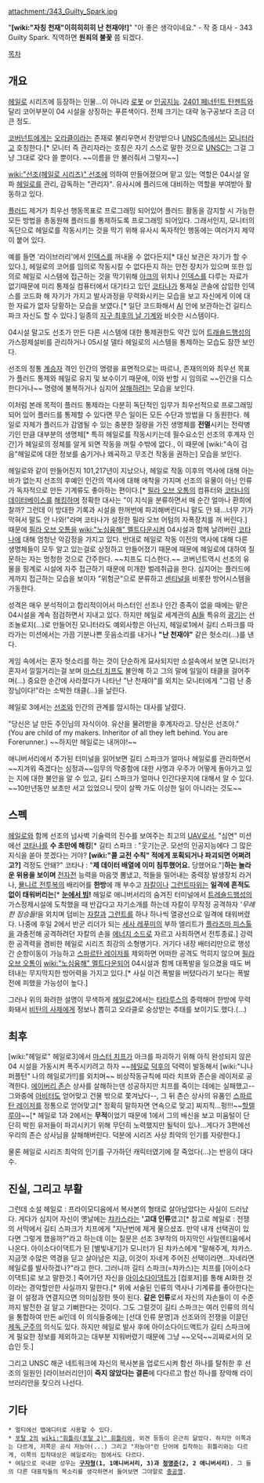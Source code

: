 attachment:/343_Guilty_Spark.jpg

"'''[wiki:"자칭 천재"이히히히히 난 천재야!]'''" "아 좋은 생각이네요." - 작 중 대사 -
343 Guilty Spark. 직역하면 '''원죄의 불꽃''' 쯤 되겠다.

[[목차]]
== 개요 ==
[[헤일로]] 시리즈에 등장하는 인물...이 아니라 [[로봇]] or [[인공지능]].
[[2401 페너턴트 탄젠트]]와 달리 코어부분이 04 시설을 상징하는 푸른색이다.
전체 크기는 대략 농구공보다 조금 더 큰 정도.

[[코버넌트]]에게는 [[오라클]]이라는 존재로 불리우면서 찬양받으나 [[UNSC]]측에서는 [[모니터]]라고 호칭한다.[* 모니터 즉 관리자라는 호칭은 자기 스스로 말한 것으로 [[UNSC]]는 그걸 그냥 그대로 갖다 쓸 뿐이다. ~~이름을 안 불러줘서 그렇지~~]

[[wiki:"선조(헤일로 시리즈)" 선조]]에 의하여 만들어졌으며 맡고 있는 역할은 04시설 알파 [[헤일로]]를 관리, 감독하는 "관리자". 유사시에 플러드에 대비하는 역할을 부여받아 활동하고 있다. 

[[플러드]] 제거가 최우선 행동목표로 프로그래밍 되어있어 플러드 활동을 감지할 시 가능한 모든 방법을 총동원해 플러드를 통제하도록 프로그래밍 되어있다. 그래서인지, 모니터의 독단으로 헤일로를 작동시키는 것을 막기 위해 유사시 독자적인 행동에는 여러가지 제약이 붙어 있다.

예를 들면 '라이브러리'에서 [[인덱스]]를 꺼내올 수 없다든지[* 대신 보관은 자기가 할 수 있다.], 헤일로의 코어를 임의로 작동시킬 수 없다든지 하는 안전 장치가 있으며 또한 임의로 헤일로 시스템에 접근하는 것을 막기위해 [[아크]]의 위치나 [[인덱스]]를 다루는 자료가 없기때문에 미리 통제실 컴퓨터에서 대기타고 있던 [[코타나]]가 통제실 콘솔에 삽입한 인덱스를 코드화 해 자기가 가지고 발사과정을 무력화시키는 모습을 보고 자신에게 이에 대한 자료가 없자 당황하는 모습을 보였다.[* 일단 코드화해서 [[AI]] 안에 보관하는건 길티스파크 자신도 할 수 있다.] 일종의 [[지구 최후의 날 기계]]와 비슷한 시스템이다.

04시설 말고도 선조가 만든 다른 시스템에 대한 통제권한도 약간 있어 [[트래숄드]]행성의 가스정제설비를 관리하거나 05시설 델타 헤일로의 시스템을 통제하는 모습도 잠깐 보인다.

선조의 정통 [[계승자]] 격인 인간의 명령을 표면적으로는 따르나, 존재의의와 최우선 목표가 플러드 통제와 헤일로 유지 및 보수이기 때문에, 이와 반할 시 임의로 ~~인간을 디스한다거나~~ 명령에 불복하거나 심지어 [[살해]]하려는 모습을 보인다. 

이처럼 본래 목적이 플러드 통제라는 다분히 독단적인 임무가 최우선적으로 프로그래밍되어 있어 플러드를 통제할 수 있다면 무슨 일이든 모든 수단과 방법을 다 동원한다. 헤일로 자체가 플러드가 감염될 수 있는 충분한 질량을 가진 생명체를 '''전멸'''시키는 전략병기인 만큼 대부분의 생명체[* 특히 헤일로를 작동시키는데 필수요소인 선조의 후계자 인간]가 헤일로의 정체를 알게 되면 작동을 꺼릴 수밖에 없다., 이 때문에 [wiki:"속이 검음"헤일로에 대한 정보를 숨기거나 왜곡하고 무조건 작동을 권하는] 모습을 보인다.

헤일로와 같이 만들어진지 101,217년이 지났으나, 헤일로 작동 이후의 역사에 대해 아는 바가 없는지 선조의 후예인 인간의 역사에 대해 애착을 가지며 선조의 유물이 아닌 인류가 독자적으로 만든 기계류도 좋아하는 편이다.[* [[필라 오브 오톰]]의 컴퓨터와 [[코타나]]의 [[데이터베이스]]를 [[해킹]]하며 정확한 대사는 "이 지식을 분류하면서 매 순간 얼마나 환희에 찰까? 그런데 이 방대한 기록과 시설을 한꺼번에 파괴해버린다니 말도 안 돼...너무 기가 막혀서 말도 안 나와!"라며 코타나가 설정한 필라 오브 어텀의 자폭장치를 꺼 버린다.] 때문에 [[필라 오브 오톰]]을 [[wiki:"노심융해" 멜트다운]]시켜 04시설과 함께 날려버린 [[코타나]]에 대해 엄청난 악감정을 가지고 있다. 반대로 헤일로 작동 이전의 역사에 대해 다른 생명체들이 모두 알고 있는걸로 상정하고 만들어졌기 때문에 때문에 헤일로에 대하여 질문하는 자는 멍청한 것으로 간주한다. ~~치프도 디스한다.~~ 코버넌트역시 선조의 유물을 핑계로 시설에 자주 접근하기 때문에 미개한 벌레취급을 한다. 심지어는 플러드에게까지 접근하는 모습을 보이자 "위험군"으로 분류하고 [[센티널]]을 비롯한 방어시스템을 가동한다.

성격은 매우 분석적이고 합리적이어서 마스터인 선조나 인간 종족이 없을 때에는 맡은 04시설을 계속 점검하면서 지내고 있다. 하지만 헤일로 세계관의 [[AI]]들 특유의 [[광기]]는 선조놀로지(…)로 만들어진 모니터라도 예외사항은 아닌지, 헤일로1에서 길티 스파크를 따라가는 미션에서는 가끔 기분나쁜 웃음소리를 내거나 '''"난 천재야"''' 같은 헛소리(...)를 낸다.

게임 속에서는 혼자 헛소리를 하는 것이 단순하게 묘사되지만 소설속에서 보면 모니터가 혼자서 낄낄거리는걸 보며 [[마스터 치프]]도 불안해 하고 그의 말에 일일이 태클을 걸어주며(...) 중요한 순간에 사라졌다가 나타난 "난 천재야"를 외치는 모니터에게 "그럼 난 중장님이다!"라는 소박한 태클(...)을 날린다.

헤일로 3에서는 [[선조]]와 인간의 관계를 암시하는 대사를 날렸다.

"당신은 날 만든 주인님의 자식이야. 유산을 물려받을 후계자라고. 당신은 선조야." (You are child of my makers. Inheritor of all they left behind. You are Forerunner.) ~~하지만 헤일로는 내꺼야!~~

애니버서리에서 추가된 터미널을 읽어보면 길티 스파크가 얼마나 헤일로를 관리하면서 ~~지겨워 죽겠다는 심정과~~임무의 막중함에 대한 사명과 우주가 어떻게 돌아가고 있는 지에 대한 불안을 알 수 있고, 길티 스파크가 얼마나 인간다운지에 대해서 알 수 있다. ~~10만년동안 보초만 서고 있었으니 맛이 살짝 가도 이상한 일이 아니라는 것도~~

== 스펙 ==

[[헤일로]]와 함께 선조의 넘사벽 기술력의 진수를 보여주는 최고의 [[UAV]]로서, "심연" 미션에선 [[코타나]]를 '''수 초만에 해킹'''[* 길티 스파크 : "웃기는군. 모선의 인공지능에다 그 많은 지식을 쏟아 붓겠다는 거야? '''[wiki:"콜 교전 수칙" 적에게 포획되거나 파괴되면 어쩌려고?]''' 걱정도 안돼?" 코타나 : "'''제 데이터 배열에 이미 침투했어요.''' 당했어요."]'''하는 놀라운 위용을 보이며''' [[전자전]] 능력을 마음껏 뽐냈고, 적들을 밀어내는 중력장 발생장치 라거나, [[묠니르 전투복]]의 배리어를 ''' 한방'''에 깨 부수고 [[자칼(헤일로 시리즈)|자칼]]이나 [[엉고이|그런트]]따위는 '''일격에 흔적도 없이 태워버리는'''[* '''[[눈에서 빔]]!''' 헤일로 애니버서리의 숨겨진 터미널에서 [[트레숄드]]행성의 가스정제시설에 도착했을 때 반갑다고 자기소개를 하는데 자칼이 무작정 공격하자 '''무례한 짐승들!''을 외치며 덤비는 [[자칼]]과 [[그런트]]를 하나 하나씩 열광선으로 일격에 태워버렸다. 나중에 후일 2에서 반군 리더가 되는 [[세사 레푸미]]의 부하 엘리트가 [[플라즈마 피스톨]]을 과충전해 공격하려던 자칼의 손을 [[에너지 소드]]로 자르고 사죄하면서 전투종료.] 강력한 공격력을 겸비한 헤일로 시리즈 최강의 소형병기다. 거기다 내장 배터리만으로 행성간 순항이동이 가능하고 [[스파르탄 레이저]]를 제외하면 어떠한 공격도 먹히지 않으며 [[필라 오브 오톰]]이 [[wiki:"노심융해" 멜트다운]]되어 04시설과 함께 대폭발을 일으켰을 때도 버텨내는 무지막지한 방어력을 가지고 있다.[* 사실 이건 폭발을 버텼다라기 보다는 폭발 전에 피했을 가능성이 높다.]

그러나 위의 화려한 설명이 무색하게 [[헤일로]]2에서는 [[타타루스]]의 중력해머 한방에 무력화돼서 [[비탄의 사제]]에게 정보나 뽑히고 오라클로 숭상받는 추태를 보이기도 했다.(…)

== 최후 ==
[wiki:"헤일로" 헤일로3]에서 [[마스터 치프]]가 아크를 파괴하기 위해 아직 완성되지 않은 04 시설을 가동시켜 폭주시키려고 하자 ~~[[헤일로]] [[덕후]]의 덕력이 발동해서 [wiki:"니나 퍼플턴" 나의 헤일로가!!]를 외치며~~ 비상작동규칙에 따라 치프와 존슨을 레이저로 공격한다. [[에이버리 존슨]] 상사를 살해하는덴 성공하지만 치프를 죽이는 데에는 실패했고--그와중에 [[아비터]]도 얻어맞고 건물 밖으로 쫓겨났다--, 그 뒤 존슨 상사의 유품인 [[스파르탄 레이저]]를 정통으로 얻어맞고[* 정확히 말하자면 연속으로 맞고] 찌지직...펑!!!~~[[할렐루야]]~~[* 헤일로 1과 2에서는 '''무적'''이었기 때문에 1에서 그의 배신을 보고 미움털이 단단히 박힌 유저들이 파괴시키기 위해 무던히 노력했지만 될턱이 있나...게다가 3편에선 우리의 존슨 상사님을 살해해버린다. 덕분에 시리즈 사상 최악의 인기를 자랑한다.]

물론 헤일로 시리즈 최악의 인기를 구가하던 캐릭터였기에 잘 죽었다(…)는 반응이 대다수.

== 진실, 그리고 부활 ==
그런데 소설 헤일로 : 프라이모디움에서 복사본의 형태로 살아남았다는 사실이 드러났다. 게다가 심지어 자신이 옛날에는 [[챠카스]]라는 ''''고대 인류'''였고[* 참고로 헤일로 : 전쟁의 서막에서 길티 스파크가 치프에게 "지난번에 제게 물으셨죠. 만약 내개 선택권이 있다면 그렇게 했을까?"라고 하는데 이는 질문은 선조 3부작의 마지막인 사일렌티움에서 나온다. 아이소다이댁트가 된 [별빛내기]가 모니터가 된 챠카스에게 "말해주게, 챠카스. 지금껏 수많은 역경을 딛고 살아남은 지금, 이것이 자네게 주어진 선택이라면...자네라면 헤일로를 발사하겠나?"라고 한다. 그러니까 길티 스파크(=챠카스)는 치프를 [아이소다이댁트]로 보고 말한것.] 죽어가던 자신을 [[아이소다이댁트]]가 [컴포저]를 통해 AI화한 것이라는 경악할만한 사실까지 말한다.[* 위에 서술된 인류의 역사나 기계류를 좋아한다는 걸 이 설정과 연결지으면 의미심장한 뜻이 된다. '''같은 인류'''로서 자신의 자손들이 이 수준까지 발전한 걸 알고 기뻐한다는 것이다. 그도 그럴것이 길티 스파크는 여러 인류의 의식을 통합하여 만든 ai인데 이 의식들중에는 [선대 인류 문명]과 선조와의 전쟁을 이끌던 [[제독 군주]]의 의식도 있다. 하지만 헤일로 발사 후에 아이소다이드액트가 길티 스파크에게 필요한 정보를 제외하고는 대부분 지워버렸기 때문에 그냥 ~~오덕~~괴짜로서의 모습인 듯.]

그리고 UNSC 해군 네트워크에 자신의 복사본을 업로드시켜 함선 하나를 탈취한 후 선조의 일원인 [라이브러리안]이 '''죽지 않았다는 결론'''에 다다르고 함선 하나를 장악해 라이브러리안을 찾으러 나선다.

== 기타 ==
 * 멀티에선 맵에디터로 사용할 수 있다.
 * [[포탈 2]]의 [[wiki:"휘틀리(포탈 2)" 휘틀리]]와, 외견 등등이 은근히 닮았다. 하지만 이쪽과는 다르게, 저쪽은 공식 저능아(...) 그리고 "저능아"란 단어에 집착하는 휘틀리와는 다르게, 이쪽의 집착대상은 헤일로라는 점에서도 다르다.
 * 여담으로 국내판 성우는 '''[[구자형]](1, 1애니버서리, 3)과 [[정명준]](2, 2 애니버서리)'''. 그 둘의 다른 대표작들의 목소리를 생각하면서 들어보면 그야말로 [[충공깽]].
